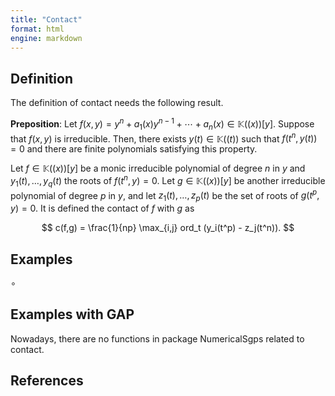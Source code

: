 ```yaml
---
title: "Contact"
format: html
engine: markdown
---
```


## Definition

The definition of contact needs the following result.

$\textbf{Preposition}$: Let $f(x,y) = y^n + a_1(x)y^{n-1} + \cdots + a_n(x) \in \mathbb{K}((x))[y]$. Suppose that $f(x,y)$ is irreducible. Then, there exists $y(t) \in \mathbb{K}((t))$ such that $f(t^n, y(t)) = 0$ and there are finite polynomials satisfying this property.

Let $f \in \mathbb{K}((x))[y]$ be a monic irreducible polynomial of degree $n$ in $y$ and $y_1(t), \ldots, y_q(t)$ the roots of $f(t^n, y) = 0$. Let $g \in \mathbb{K}((x))[y]$ be another irreducible polynomial of degree $p$ in $y$, and let $z_1(t), \ldots, z_p(t)$ be the set of roots of $g(t^p, y) = 0$. It is defined the contact of $f$ with $g$ as

$$
c(f,g) = \frac{1}{np} \max_{i,j} ord_t (y_i(t^p) - z_j(t^n)).
$$

## Examples

$\circ$

## Examples with GAP

Nowadays, there are no functions in package NumericalSgps related to contact.

## References
